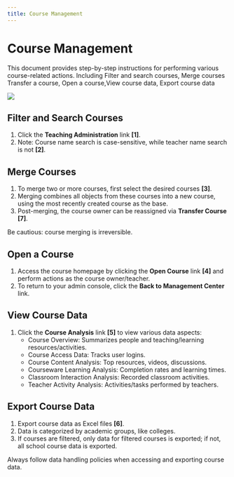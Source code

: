 ```yaml
---
title: Course Management
---
```



# Course Management

This document provides step-by-step instructions for performing various course-related actions. Including Filter and search courses, Merge courses
Transfer a course, Open a course,View course data, Export course data

![](/img/ulearning/admin/course01.png)

## Filter and Search Courses
1. Click the **Teaching Administration** link **[1]**.
2. Note: Course name search is case-sensitive, while teacher name search is not **[2]**.

## Merge Courses
1. To merge two or more courses, first select the desired courses **[3]**.
2. Merging combines all objects from these courses into a new course, using the most recently created course as the base.
3. Post-merging, the course owner can be reassigned via **Transfer Course** **[7]**.

<Callout type="warning" emoji="ℹ️"> 
    Be cautious: course merging is irreversible.
</Callout>

## Open a Course
1. Access the course homepage by clicking the **Open Course** link **[4]** and perform actions as the course owner/teacher.
2. To return to your admin console, click the **Back to Management Center** link.

## View Course Data
1. Click the **Course Analysis** link **[5]** to view various data aspects:
   - Course Overview: Summarizes people and teaching/learning resources/activities.
   - Course Access Data: Tracks user logins.
   - Course Content Analysis: Top resources, videos, discussions.
   - Courseware Learning Analysis: Completion rates and learning times.
   - Classroom Interaction Analysis: Recorded classroom activities.
   - Teacher Activity Analysis: Activities/tasks performed by teachers.

## Export Course Data
1. Export course data as Excel files **[6]**.
2. Data is categorized by academic groups, like colleges.
3. If courses are filtered, only data for filtered courses is exported; if not, all school course data is exported.

<Callout type="info" emoji="ℹ️"> 
    Always follow data handling policies when accessing and exporting course data.
</Callout>
